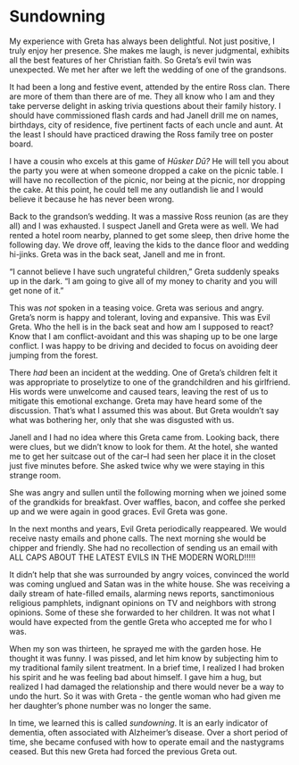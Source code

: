 # Sundowning {.unnumbered}

My experience with Greta has always been delightful. Not just positive, I truly enjoy her presence. She makes me laugh, is never judgmental, exhibits all the best features of her Christian faith. So Greta's evil twin was unexpected. We met her after we left the wedding of one of the grandsons.

It had been a long and festive event, attended by the entire Ross clan. There are more of them than there are of me. They all know who I am and they take perverse delight in asking trivia questions about their family history. I should have commissioned flash cards and had Janell drill me on names, birthdays, city of residence, five pertinent facts of each uncle and aunt. At the least I should have practiced drawing the Ross family tree on poster board.

I have a cousin who excels at this game of *Hūsker Dū?* He will tell you about the party you were at when someone dropped a cake on the picnic table. I will have no recollection of the picnic, nor being at the picnic, nor dropping the cake. At this point, he could tell me any outlandish lie and I would believe it because he has never been wrong.

Back to the grandson's wedding. It was a massive Ross reunion (as are they all) and I was exhausted. I suspect Janell and Greta were as well. We had rented a hotel room nearby, planned to get some sleep, then drive home the following day. We drove off, leaving the kids to the dance floor and wedding hi-jinks. Greta was in the back seat, Janell and me in front.

"I cannot believe I have such ungrateful children," Greta suddenly speaks up in the dark. "I am going to give all of my money to charity and you will get none of it."

This was *not* spoken in a teasing voice. Greta was serious and angry. Greta's norm is happy and tolerant, loving and expansive. This was Evil Greta. Who the hell is in the back seat and how am I supposed to react? Know that I am conflict-avoidant and this was shaping up to be one large conflict. I was happy to be driving and decided to focus on avoiding deer jumping from the forest.

There *had* been an incident at the wedding. One of Greta's children felt it was appropriate to proselytize to one of the grandchildren and his girlfriend. His words were unwelcome and caused tears, leaving the rest of us to mitigate this emotional exchange. Greta may have heard some of the discussion. That's what I assumed this was about. But Greta wouldn't say what was bothering her, only that she was disgusted with us.

Janell and I had no idea where this Greta came from. Looking back, there were clues, but we didn't know to look for them. At the hotel, she wanted me to get her suitcase out of the car--I had seen her place it in the closet just five minutes before. She asked twice why we were staying in this strange room.

She was angry and sullen until the following morning when we joined some of the grandkids for breakfast. Over waffles, bacon, and coffee she perked up and we were again in good graces. Evil Greta was gone.

In the next months and years, Evil Greta periodically reappeared. We would receive nasty emails and phone calls. The next morning she would be chipper and friendly. She had no recollection of sending us an email with ALL CAPS ABOUT THE LATEST EVILS IN THE MODERN WORLD!!!!!

It didn't help that she was surrounded by angry voices, convinced the world was coming unglued and Satan was in the white house. She was receiving a daily stream of hate-filled emails, alarming news reports, sanctimonious religious pamphlets, indignant opinions on TV and neighbors with strong opinions. Some of these she forwarded to her children. It was not what I would have expected from the gentle Greta who accepted me for who I was.

When my son was thirteen, he sprayed me with the garden hose. He thought it was funny. I was pissed, and let him know by subjecting him to my traditional family silent treatment. In a brief time, I realized I had broken his spirit and he was feeling bad about himself. I gave him a hug, but realized I had damaged the relationship and there would never be a way to undo the hurt. So it was with Greta - the gentle woman who had given me her daughter's phone number was no longer the same.

In time, we learned this is called *sundowning*. It is an early indicator of dementia, often associated with Alzheimer's disease. Over a short period of time, she became confused with how to operate email and the nastygrams ceased. But this new Greta had forced the previous Greta out.
